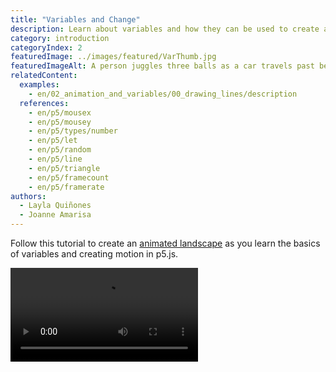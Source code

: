 ```yaml
---
title: "Variables and Change"
description: Learn about variables and how they can be used to create animated sketches!
category: introduction
categoryIndex: 2
featuredImage: ../images/featured/VarThumb.jpg
featuredImageAlt: A person juggles three balls as a car travels past behind them. A painting of a nighttime landscape with a tree, cloud and crescent moon hangs in the background.
relatedContent:
  examples:
    - en/02_animation_and_variables/00_drawing_lines/description
  references:
    - en/p5/mousex
    - en/p5/mousey
    - en/p5/types/number
    - en/p5/let
    - en/p5/random
    - en/p5/line
    - en/p5/triangle
    - en/p5/framecount
    - en/p5/framerate
authors:
  - Layla Quiñones
  - Joanne Amarisa
---
```



Follow this tutorial to create an [animated landscape](https://editor.p5js.org/Msqcoding/sketches/WQWNKZppu) as you learn the basics of variables and creating motion in p5.js. 

<Video src="/videos/tutorials/landscape.mp4" alt="An animated landscape with a crescent moon and a mountain range in the background, and grass with growing trees in the foreground. Stars randomly appear as clouds move across the canvas." />

In this tutorial you will:

- Declare, initialize, and update variables in a p5.js sketch
- Use variables, operators, and random() in p5.js shape functions to create motion on the canvas
- Add both linear and random motion in a p5.js project


## Prerequisites:

- [Setting Up Your Environment](/tutorials/setting-up-your-environment)
- [Get Started](/tutorials/get-started)
- (optional) [Field Guide to Debugging](/tutorials/field-guide-to-debugging)

Before you begin, you should be able to:

- Log in to the [p5.js Web Editor](https://editor.p5js.org/) and save a new project
- Change the canvas size and background color
  - [`background()`](/reference/p5/background), [`createCanvas()`](/reference/p5/createCanvas), [`setup()`](/reference/p5/setup), [`draw()`](/reference/p5/draw)
- Add and customize shapes and text
  - 2D primitive shapes such as [`circle()`](/reference/p5/circle) and [`rect()`](/reference/p5/rect)
  - [`text()`](/reference/p5/text), [`fill()`](/reference/p5/fill), [`stroke()`](/reference/p5/stroke), [`textSize()`](/reference/p5/textSize)
- Add simple interactivity using [`mouseX`](/reference/p5/mouseX) and [`mouseY`](/reference/p5/mouseY)
- [Comment code](https://developer.mozilla.org/en-US/docs/MDN/Writing_guidelines/Writing_style_guide/Code_style_guide/JavaScript#comments)
- Read and address [error messages](/tutorials/field-guide-to-debugging)


## Step 1: Choose where to start<a id="step-1"></a>

Log in to the [p5.js Web Editor](https://editor.p5js.org/) and choose one of the following options:

- If you followed our previous [Get Started Tutorial](/tutorials/get-started):
  - Duplicate your [interactive landscape](https://editor.p5js.org/p5Master718/sketches/aDwxcxCbV) and give it a new name.
    - Open your [interactive landscape](https://editor.p5js.org/p5Master718/sketches/aDwxcxCbV), click *File*, then *Duplicate*.
    - Change its name to something like “Animated Landscape.”
  - Skip to [Step 3](#step-3).
- If you are starting from scratch:
  - Use [this template](https://editor.p5js.org/Msqcoding/sketches/nHyx0xDG6) that contains code that helps you position shapes and text on the canvas:
  - Duplicate the [template](https://editor.p5js.org/Msqcoding/sketches/nHyx0xDG6) and give it a new name. 
    - Open this [template link](https://editor.p5js.org/Msqcoding/sketches/nHyx0xDG6), click *File*, then *Duplicate*.
    - Change its name to something like “Animated Landscape.”
  - You can also open a new p5.js project without the template, name it “Animated Landscape,” and save it. 
    - Copy the following lines into the [`draw()`](/reference/p5/draw) function if you want to use the helper code:

      ```js
      //displays the x and y position of the mouse on the canvas
      fill(255) //white text
      text(`${mouseX}, ${mouseY}`, 20, 20);
      ```

<Callout title="Tip">
Click *Play* and check the box next to “Auto-refresh” on the [p5.js Web Editor](https://editor.p5js.org/) to continuously update the canvas as you add more code to your project. With this box checked, you won’t need to press the *Play* button every time you make changes to your sketch. 
</Callout>

If you duplicated the [template](https://editor.p5js.org/Msqcoding/sketches/nHyx0xDG6), your code should look like this:

<EditableSketch code={`
function setup() {
  createCanvas(400, 400);
}

function draw() {
  background(220);
  //Place code here

  // places the x and y position of the mouse on the canvas
  fill(0)
  text(\`\${mouseX}, \${mouseY}\`, 20, 20);
}
`} />

The line of code ``text(`${mouseX}, ${mouseY}`, 20, 20);`` displays the x- and y-coordinates for your mouse pointer as a coordinate pair x, y. The first number, the value in the variable [mouseX](/reference/p5/mouseX), represents the x-coordinate of your mouse pointer as it moves across the canvas. The second number, the value in the variable [mouseY](/reference/p5/mouseY), represents the y-coordinate of the mouse pointer.


<Callout title="Tip">
To keep this text shown, make sure this code appears on the last lines in [`draw()`](/reference/p5/draw). You may need to change the color of the text by changing the value in [`fill()`](/reference/p5/fill) if it blends in with the background. When you do not need the coordinates anymore, type `//` before the [`fill()`](/reference/p5/fill) and [`text()`](/reference/p5/text) functions. This tells the program to skip those lines of code by hiding them as comments! 

**Don’t forget:** The last line of code in your program should be `}` (a closing curly bracket), which closes the block for the [`draw()`](/reference/p5/draw) function.
</Callout>

Visit this [reference](https://developer.mozilla.org/en-US/docs/MDN/Writing_guidelines/Writing_style_guide/Code_style_guide/JavaScript#comments) or watch [this video](https://www.youtube.com/watch?v=xJcrPJuem5Q) to learn more about comments.


### Variables

Variables store values in them that we can use in our sketch. **Variables are very helpful when adding elements to your sketch that will change over time.** They can be used in calculations, messages, as function arguments, and so much more!

[`mouseX`](/reference/p5/mouseX) and [`mouseY`](/reference/p5/mouseY) are variables that are built into the p5.js library. They store the x- and y-coordinates of the mouse pointer as it is dragged over the canvas. In the [Get Started](/tutorials/get-started) tutorial, you created an [interactive landscape](https://editor.p5js.org/p5Master718/sketches/aDwxcxCbV) where [`mouseX`](/reference/p5/mouseX) and [`mouseY`](/reference/p5/mouseY) were used as x- and y-coordinates of a ladybug or other emoji. This allowed the emoji to follow the mouse pointer as it was dragged across the canvas, making your artwork interactive! 

In the template above, you use [`mouseX`](/reference/p5/mouseX) and [`mouseY`](/reference/p5/mouseY) to print the x- and y-coordinates of the mouse on the canvas using the [`text()`](/reference/p5/text) function. Variables can be displayed on the canvas alongside text using the [`text()`](/reference/p5/text) function and [string interpolation](https://www.geeksforgeeks.org/string-interpolation-in-javascript/) (example 2).


### String Interpolation

In [Get Started,](/tutorials/get-started) you learned that strings are [data types](https://developer.mozilla.org/en-US/docs/Web/JavaScript/Data_structures) that are always surrounded by quotation marks (`""`). To use variables and strings together, we can use [template literals](https://developer.mozilla.org/en-US/docs/Web/JavaScript/Reference/Template_literals) to help us! Template literals begin and end with backticks (`` ` ``) instead of quotation marks (`""`). You can type any character in between the backticks to generate a string like in [this example](https://editor.p5js.org/Msqcoding/sketches/pfSJLvxOB). You can include a variable in the string using the `${}` placeholder, and by placing the name of the variable inside the curly brackets like in [this example](https://editor.p5js.org/Msqcoding/sketches/8sM-h5Hd9).

Visit [string interpolation](https://www.geeksforgeeks.org/string-interpolation-in-javascript/) (example 2),  [template literals](https://developer.mozilla.org/en-US/docs/Web/JavaScript/Reference/Template_literals), or the p5.js reference page for [string](/reference/p5/String) to learn more!

<Callout title="Note">
Variables with [numbers](/reference/p5/number) in them can be used as arguments where numbers are required. If a variable that stores a [string](/reference/p5/String) is used where a number should be, the console will show an error message like `“...was expecting Number for the first parameter, received string instead.”` Visit the Error Messages section in the [Field Guide to Debugging](/tutorials/field-guide-to-debugging) for some common errors and how to fix them!
</Callout>


## Step 2: Create a background landscape<a id="step-2"></a>

- Color the background. 
- Add and color landscape shapes (a sun or moon, mountains, buildings, houses, trees, etc.)
- Add comments that describe each section of code.

See [Steps 4 - 6 in Get Started](/tutorials/get-started) for more information on how to use color and shapes on the canvas.

Your code could look like this:

<EditableSketch code={`
function setup() {
  createCanvas(400, 400);
}

function draw() {
  background('navy'); //navy background

  //moon
  fill(255);
  stroke(0);
  circle(350, 50, 100);

  //overlapping navy circle for crescent moon
  stroke("navy");   
  fill("navy");
  circle(320,50,100);

  //big gray mountains
  stroke(0);
  fill(80);
  triangle(-40,300,75,100, 250,300);
  triangle(100,300,300,100, 500,300);

  //grass
  fill('rgb(50,76,50)');
  rect(0,300, 400, 100);

  //displays the x and y position of the mouse on the canvas
  fill(255) //white text
  text(\`mouseX: \${mouseX}, mouseY: \${mouseY}\`, 20, 20);  
}
`} />

The code above uses [`circle()`](/reference/p5/circle) and [`triangle()`](/reference/p5/triangle) shapes to create objects in the landscape, and [`fill()`](/reference/p5/fill) and [`stroke()`](/reference/p5/stroke) to color shapes and outlines. 

- [`background()`](/reference/p5/background) is used to change the color of the canvas background.
- [`draw()`](/reference/p5/draw) executes code over and over again. This allows for shapes that appear last in [`draw()`](/reference/p5/draw) to overlap with shapes that come first if they are placed close together.
  - The crescent moon was created by overlapping two [`circle()`](/reference/p5/circle) shapes.
    - [This example](https://editor.p5js.org/Msqcoding/sketches/eHkwP3yBC) uses two circles that overlap to create a crescent moon.
  - The mountains were created using two overlapping [`triangle()`](/reference/p5/triangle) shapes (see diagram below).
    - [This example](https://editor.p5js.org/p5Master718/sketches/CxuLJszOL) shows how you can use triangles that overlap to create a mountain with some more detail.
- [`triangle()`](/reference/p5/triangle) needs the location of 3 points on the canvas in order to appear. Each point has an x-coordinate and a y-coordinate value. The first two numbers are the x- and y-coordinates of the first point (x<sub>1, </sub>y<sub>1</sub>), the second two numbers are the coordinates of the next point (x<sub>2, </sub>y<sub>2</sub>), and the last two are the coordinates of the last point (x<sub>3, </sub>y<sub>3</sub>).

![A labeled diagram depicting a triangle with coordinates labeled for its three corners: (x1, y1), (x2, y2), and (x3, y3). The syntax for the triangle function is displayed above the diagram as: “triangel(x1, y2, x2, y2, x3, y3);”](../images/introduction/triangle-diagram.png)

Your landscape may look very different from the code sample above. Feel free to use any of the following shapes in your sketch (click on the links to learn more): [`rect()`](/reference/p5/rect)  |  [`triangle()`](/reference/p5/triangle)  |  [`ellipse()`](/reference/p5/ellipse)  |  [`circle()`](/reference/p5/circle)  |  [`line()`](/reference/p5/line)  |  [`square()`](/reference/p5/square)  |  [`quad()`](/reference/p5/quad)  |  [`point()`](/reference/p5/point)  |  [`arc()`](/reference/p5/arc)

Visit the following resources to learn more about using shapes and colors in your projects: [`fill()`](/reference/p5/fill)  |  [`stroke()`](/reference/p5/stroke)  |  [`background()`](/reference/p5/background)  |  [`draw()`](/reference/p5/draw)

Be sure to avoid common errors highlighted in the [Field Guide to Debugging](/tutorials/field-guide-to-debugging) and [this video](https://www.youtube.com/watch?v=LuGsp5KeJMM\&list=PLRqwX-V7Uu6Zy51Q-x9tMWIv9cueOFTFA\&index=6) from The Coding Train.


## Step 3: Draw shapes using custom variables<a id="step-3"></a>

- Place a white cloud in the sky on your canvas using the [`ellipse()`](/reference/p5/ellipse)` `method.
  - Add these lines of text directly under the code for the grass:

    ```js
    //cloud
    fill(255);
    ellipse(50, 50, 80, 40);
    ```

- Create a custom variable named `cloudOneX` and store the number 50 in it – this variable will store the value for the x-coordinate of the white cloud throughout the program.
  - Add these lines of text before [`setup()`](/reference/p5/setup):

    ```js
    //custom variable for x coordinate of cloud
    let cloudOneX = 50;
    ```

- Replace the x-coordinate in `ellipse(50, 50, 80, 40);` with the `cloudOneX` variable. 
  - This line of code should now look like this:

    ```js
    ellipse(cloudOneX, 50, 80, 40);
    ```

Your code can look like this:

<EditableSketch code={`
//custom variable for x coordinate of cloud
let cloudOneX = 50;

function setup() {
  createCanvas(400, 400);
}

function draw() {
  background('navy'); //navy background

  //moon
  fill(255);
  stroke(0);
  circle(350, 50, 100);

  //overlapping navy circle for crescent moon
  stroke("navy");   
  fill("navy");
  circle(320,50,100);

  //big gray mountains
  stroke(0);
  fill(80);
  triangle(-40,300,75,100, 250,300);
  triangle(100,300,300,100, 500,300);

  //grass
  fill('rgb(50,76,50)');
  rect(0,300, 400, 100);
  
  //cloud
  fill(255);
  ellipse(cloudOneX, 50, 80, 40);

  //displays the x and y position of the mouse on the canvas
  fill(255) //white text
  text(\`mouseX: \${mouseX}, mouseY: \${mouseY}\`, 20, 20);
} 
`} />

[`ellipse()`](/reference/p5/ellipse) needs 4 numbers in order to appear on the canvas. The first two numbers (x, y) are the x- and y-coordinates of the center point. The last two numbers describe the pixel width and height of the ellipse.

![A diagram of an ellipse with labels for width, height, and a center point at (x,y). The syntax for the ellipse function is displayed above the diagram as: “ellipse(x, y, width, height);”.](../images/introduction/ellipse-diagram.png)

In the code above, the cloud is drawn using [`ellipse()`](/reference/p5/ellipse) with `cloudOneX` (which stores the number 50) as its x-coordinate, 50 as a y-coordinate, a width of 80 pixels, and a height of 40 pixels.


### Custom Variables

Custom variables store values, like [numbers](/reference/p5/number) or [strings](/reference/p5/String), that can change later. Since custom variables store values that can change, we can use them to change the x- or y-coordinates and size of shapes on the canvas. When the x- or y-coordinate of a shape changes, it appears to be moving. In this step:

- you placed a white cloud on the canvas using [`ellipse()`](/reference/p5/ellipse) with the number 50 as an x-coordinate;
- you *declared* a custom variable named `cloudOneX` before [`setup();`](/reference/p5/setup)
  - When you want to create custom variables to use in your program, you must give them a name and *declare* them by using the keyword [`let`](/reference/p5/let). 
  - You can *declare* a variable using any name; however, it is best to use a name that will help you remember what the variable is used for!
- you *initialized* `cloudOneX` by assigning it the number 50.
  - A value can be stored in a variable using the *assignment operator* (`=`) – it assigns a value to a specific variable.
  - When a value is stored in a custom variable for the first time, it is called *initializing* the variable.

![A diagram labeling parts of the JavaScript syntax for initializing and declaring a variable: “let” is labeled as the “keyword that declares custom variables”, “variable name” is labeled as “name”, “=” is labeled as an “assignment operator” that “assigns a value to the variable name”, and “value” is labeled as “Any data type like a number or a string”.](../images/introduction/assignment-diagram.png)

Finally, you can use the variable name `cloudOneX` as the argument for the x-coordinate in [`ellipse()`](/reference/p5/ellipse). Since the variable `cloudOneX` has the number 50 stored in it, we can use `cloudOneX` as an argument in any function that requires a number. Here, you used it as the x-coordinate of the white cloud by replacing the number 50 with the variable name `cloudOneX`: `ellipse(cloudOneX, 50, 80, 40);`.


### Variable Scope

A *variable’s scope* describes where the variable can be used in a program. It is often useful to declare custom variables outside of [`setup()`](/reference/p5/setup) and [`draw()`](/reference/p5/draw) because it allows the variables to have a *global scope*. A variable with a *global scope* can be used anywhere in the program. Global variables are often declared on the very first lines of code. This helps programmers get an understanding of what is changing, makes the code easier to maintain, and avoids confusion further down in code. Built-in variables such as [`mouseX`](/reference/p5/mouseX), [`mouseY`](/reference/p5/mouseY), [`width`](/reference/p5/width), and [`height`](/reference/p5/height) do not have to be declared because they are built into the p5.js library, and you can use them anywhere in your code because they have global scope! 

Variables declared inside of other functions (like [`draw()`](/reference/p5/draw) and [`setup()`](/reference/p5/setup)) have *local scope* – which means they can only be used within the block or function where they are declared. Variables declared in [`setup()`](/reference/p5/setup) cannot be used in [`draw()`](/reference/p5/draw) or any other function, and variables defined in [`draw()`](/reference/p5/draw) cannot be used in [`setup()`](/reference/p5/setup). View [this example](https://editor.p5js.org/p5Master718/sketches/aa8bBwGHb) of global and local variable scope.

Visit these p5.js reference pages to learn more about declaring, initializing, and using custom variables: [`let`](/reference/p5/let), [numbers](/reference/p5/number), & [strings](/reference/p5/String).


### Using Variables for Animation

A shape on the canvas appears to be moving when its x- or y-coordinates change. We can use variables in place for the x- or y-coordinates of anything that appears on the canvas. In the example:

- Change the value stored in `cloudOneX` by replacing the value it is initialized with and observe changes in the white cloud on the canvas.
  - If the value in `cloudOneX` increases, the white cloud appears to be moving to the right.
  - If the value in `cloudOneX` decreases, the white cloud appears to be moving to the left.

In the next step, we will change the value in `cloudOneX` so that the cloud appears to be moving horizontally on the canvas.


## Step 4: Add horizontal motion,<a id="step-4"></a>

- In the line under the white cloud, add these lines of code:

  ```js
  //sets the x coordinate to the frame count
  //resets at left edge
  cloudOneX = frameCount % width
  ```

Your code can look like this:

<EditableSketch code={`
//custom variable for x coordinate of cloud
let cloudOneX = 50;

function setup() {
  createCanvas(400, 400);
}

function draw() {
  background('navy'); //navy background
  
  //moon
  fill(255);
  stroke(0);
  circle(350, 50, 100);
  //overlap by navy circle for crescent moon
  stroke("navy");   
  fill("navy");
  circle(320,50,100);

  //big gray mountains
  stroke(0);
  fill(80);
  triangle(-40,300,75,100, 250,300);
  triangle(100,300,300,100, 500,300);
  
  //grass
  fill('rgb(50,76,50)');
  rect(0,300, 400, 100);
  
  //cloud
  fill(255);
  ellipse(cloudOneX, 50, 80, 40);

  //sets the x coordinate to the frame count
  //resets at left edge
  cloudOneX = frameCount % width

  //displays the x and y position of the mouse on the canvas
  fill(255) //white text
  text(\`mouseX: \${mouseX}, mouseY: \${mouseY}\`, 20, 20);  
}
`} />


In the step above, you set `cloudOneX` to the value of `frameCount % width`. Recall that [`draw()`](/reference/p5/draw) runs over and over again, in a loop:

- [`frameCount`](/reference/p5/frameCount) is a built-in variable that saves the number of times [`draw()`](/reference/p5/draw) runs. This value continues to increase as long as your program is running.
  - See [this example](https://editor.p5js.org/p5Master718/sketches/hT1KJ-RF4) to view the values stored in [`frameCount`](/reference/p5/frameCount).
- [`width`](/reference/p5/width) is a built-in variable that stores the width of the canvas defined in [`createCanvas()`](/reference/p5/createCanvas). We can see that in this example, the [`width`](/reference/p5/width) is 400 and the [`height`](/reference/p5/height) is 400.
- [`%`](https://developer.mozilla.org/en-US/docs/Web/JavaScript/Reference/Operators/Remainder) is the remainder operator (also referred to as modulo) – it divides a number on the left ([`frameCount`](/reference/p5/frameCount)) by a number on the right (400), and returns the remainder. Refer to the table below, which displays how [`frameCount`](/reference/p5/frameCount) and `frameCount % width` change while the program is running (**when [`width`](/reference/p5/width) is 400**):

<table>

<tr>

<th>

`frameCount`

</th>

<th>

`frameCount % width`

</th>

</tr>

<tr>

<td>

0

</td>

<td>

0

</td>

</tr>

<tr>

<td>

100

</td>

<td>

100

</td>

</tr>

<tr>

<td>

300

</td>

<td>

300

</td>

</tr>

<tr>

<td>

400

</td>

<td>

0

</td>

</tr>

<tr>

<td>

500

</td>

<td>

100

</td>

</tr>

<tr>

<td>

700

</td>

<td>

300

</td>

</tr>

<tr>

<td>

800

</td>

<td>

0

</td>

</tr>

</table>

- For `cloudOneX = frameCount % width`:
  - If [`frameCount`](/reference/p5/frameCount) is less than 400, `frameCount % width` will return the value in [`frameCount`](/reference/p5/frameCount). 
    - For example: when [`frameCount`](/reference/p5/frameCount) is 40, then `frameCount % width` will return 40 and store it in `cloudOneX`.` `This moves the white cloud to the x-coordinate 40. 
  - As [`frameCount`](/reference/p5/frameCount) increases, new values will be stored in `cloudOneX`, and the white cloud will appear to move to the right (a higher x-coordinate).
  - When [`frameCount`](/reference/p5/frameCount) is equal to [`width`](/reference/p5/width), `frameCount % width` will return 0. This will reset the position of the cloud back to the x-coordinate 0 – the left edge of the canvas.
  - When [`frameCount`](/reference/p5/frameCount) is greater than [`width`](/reference/p5/width), `frameCount % width` will return the values in [`frameCount`](/reference/p5/frameCount) again.
    - For example: when [`frameCount`](/reference/p5/frameCount) is 440, then `frameCount % width` will return 40 and store it in `cloudOneX`.
  - When [`frameCount`](/reference/p5/frameCount) reaches any multiple of [`width`](/reference/p5/width), `frameCount % width` will be 0 and it will appear as if the cloud has reset its position back to the left edge of the canvas (where the x-coordinate is 0).

When the program runs:

- `cloudOneX` is declared and initialized with a value of 50.
- [`setup()`](/reference/p5/setup) runs and creates a canvas with a [`width`](/reference/p5/width) of 400 pixels.
- The first time [`draw()`](/reference/p5/draw) runs:
  - the background and all shapes on the landscape are drawn on the canvas;
  - the cloud is drawn with an x-coordinate `cloudOneX` (which stores the number 50);
  - `cloudOneX` stores the remainder in the operation `frameCount % width`.
- The second time [`draw()`](/reference/p5/draw) runs:
  - all shapes are covered when the background and landscape are drawn on the canvas again;
  - a new cloud is drawn on top with the new value for `cloudOneX`, creating the illusion that it has moved from an x-coordinate of 0 to 400, then resets;
  - this pattern continues until [`draw()`](/reference/p5/draw) is stopped.

See [this example](https://editor.p5js.org/p5Master718/sketches/wpAhQK9WN), which displays values for [`frameCount`](/reference/p5/frameCount) and `frameCount % width` as shapes move across the canvas. Visit the [Remainder reference on MDN](https://developer.mozilla.org/en-US/docs/Web/JavaScript/Reference/Operators/Remainder) to learn more!


### Animation and draw()

The [`draw()`](/reference/p5/draw) function runs code repeatedly and behaves much like a flipbook when animating a series of still drawings. 

- Example of a [flipbook animation](https://www.youtube.com/watch?v=J2xrN5WQuxw)

Each time [`draw()`](/reference/p5/draw) reads the lines of code for the background and landscape shapes, it covers anything drawn on the canvas the previous time [`draw()`](/reference/p5/draw) ran. This makes it appear as if we flipped to the next page in our flipbook when things on the canvas change each time [`draw()`](/reference/p5/draw) runs.

- [This example](https://editor.p5js.org/p5Master718/sketches/H3dfPaKaN) shows the changes in the x-coordinate of a circle as it moves horizontally on the canvas. 
- [This example](https://editor.p5js.org/p5Master718/sketches/CHPMI1xBJ) shows the changes in the y-coordinate of a circle as it moves vertically on the canvas.
- [This example](https://editor.p5js.org/p5Master718/full/vEDfXfXBJ) shows changes to the size of a circle as the program runs.
- These examples show how new shapes are drawn at a new location every time the [`draw()`](/reference/p5/draw) function runs: [horizontal motion](https://editor.p5js.org/p5Master718/sketches/hSv6uLFvv) | [vertical motion](https://editor.p5js.org/p5Master718/sketches/Xk_MUZ9yT) | [random motion](https://editor.p5js.org/Msqcoding/sketches/yLtbuqPIG)
  - In these examples, [`background()`](/reference/p5/background) is removed to eliminate the “flipbook” illusion that [`draw()`](/reference/p5/draw) provides. Now we can see every new shape drawn because the background is not there to cover it.

Visit the p5.js reference for [`draw()`](/reference/p5/draw) for more information.


### `frameRate()`, `frameCount` and `console.log()`

The number of times [`draw()`](/reference/p5/draw) runs is stored in the variable [`frameCount`](/reference/p5/frameCount), and the number of times [`draw()`](/reference/p5/draw) runs in 1 second is known as the *frame rate*. By default, the frame rate is set by your computer, which is about 60 for most computers. This indicates that the code appearing in [`draw()`](/reference/p5/draw) will run about 60 times in a second.  

We can set and display the value for [`draw()`](/reference/p5/draw)’s *frame rate* using the [`frameRate()`](/reference/p5/frameRate) function. We can view the value for the frame rate and [`frameCount`](/reference/p5/frameCount) using [`console.log()`](/reference/console/log) to display the values and messages in the console.

- [This example](https://editor.p5js.org/p5Master718/sketches/7j0u_pljk) shows a random circle animation and prints the frame rate in the console. 
- [This example](https://editor.p5js.org/p5Master718/sketches/CH2Nmbzwz) shows a random circle animation, sets the frame rate to a new value, and displays it in the console.

For more information, visit the following p5.js reference pages: [`frameRate()`](/reference/p5/frameRate)  |  [`frameCount`](/reference/p5/frameCount)  |  [`console.log()`](/reference/console/log)


## Step 5: Add more moving clouds & change frame rate<a id="step-5"></a>

- Slow down the animation by setting the frame rate to 15:
  - Add this in the line under [`background()`](/reference/p5/background): `frameRate(15); //set frame rate to 15`
- Repeat [Step 4](#step-4) to add more clouds to your landscape with different x and y values. 
  - You can add this text under the first cloud:

    ```js
    ellipse(cloudOneX - 40, 100, 60, 20);
    ellipse(cloudOneX + 20, 150, 40, 10);
    ```

Your code can look like this:

<EditableSketch code={`
//custom variable for x coordinate of clouds
let cloudOneX = 50;

function setup() {
  createCanvas(400, 400);
}

function draw() {
  background('navy'); //navy background
  frameRate(15); //set frame rate to 15
  
  //moon
  fill(255);
  stroke(0);
  circle(350, 50, 100);

  //overlap by navy circle for crescent moon
  stroke("navy");   
  fill("navy");
  circle(320,50,100);

  //big gray mountains
  stroke(0);
  fill(80);
  triangle(-40,300,75,100, 250,300);
  triangle(100,300,300,100, 500,300);

  //grass
  fill('rgb(50,76,50)');
  rect(0,300, 400, 100);

  //clouds
  fill(255);
  ellipse(cloudOneX, 50, 80, 40);
  ellipse(cloudOneX - 40, 100, 60, 20);
  ellipse(cloudOneX + 20, 150, 40, 10);

  //sets the x coordinate to the frame count
  //resets at left edge
  cloudOneX = frameCount % width

  //displays the x and y position of the mouse on the canvas
  fill(255) //white text
  text(\`mouseX: \${mouseX}, mouseY: \${mouseY}\`, 20, 20);
}
`} />

In the step above, you added:

- A second cloud at an x-coordinate `cloudOneX - 40` and y-coordinate `100`
  - This draws a second cloud 40 pixels to the left and 20 pixels below the first cloud.
- A third cloud at an x-coordinate `cloudOneX + 20` and y-coordinate `150`
  - This draws a third cloud 20 pixels to the right and 70 pixels below the first cloud.

Here, we used `cloudOneX` as a *reference point* – the point used as a guide when placing shapes on the canvas that move together. 

- [This example](https://editor.p5js.org/p5Master718/sketches/FiePhOrbF) illustrates how a reference point (x, y) can be used to change the location of multiple shapes at once.


## Step 6: Add vertical motion

Add a tree (or another object) to the landscape that moves vertically (up or down).

- Draw a tree on the canvas.
  - Add this text in between the code where the clouds are drawn and the code where variables increase:

    ```js
    //growing tree
    //trunk
    fill("rgb(118,80,72)");
    rect(40, 270, 15, 50);
    //leaves
    fill("green");
    triangle(25, 270, 45, 240, 70, 270);
    ```

- Subtract the top angle of a triangle that draws leaves (240) by `frameCount % 290` – the value stored in `cloudOneX`:
  - Modify the value for y<sub>2</sub> in the triangle above by subtracting it by `frameCount % 290`:

    ```js
    //leaves
    fill("green");
    triangle(25, 270, 45, 240 - frameCount % 290, 70, 270);
    ```

- Add more trees that grow the same way.
  - Add this line of text under the first tree:

    ```js
    //trunk
    fill("rgb(118,80,72)");
    rect(340, 330, 15, 50);
    //leaves
    fill("green");
    triangle(325, 330, 345, 240 - frameCount % 290, 370, 330);
    ```

Your code can look like this:

<EditableSketch code={`
//custom variable for x coordinate of clouds
let cloudOneX = 50;

function setup() {
  createCanvas(400, 400);
}

function draw() {
  background('navy'); //navy background
  frameRate(15); //set frame rate to 15

  //moon
  fill(255);
  stroke(0);
  circle(350, 50, 100);

  //overlap by navy circle for crescent moon
  stroke("navy");   
  fill("navy");
  circle(320,50,100);

  //big gray mountains
  stroke(0);
  fill(80);
  triangle(-40,300,75,100, 250,300);
  triangle(100,300,300,100, 500,300);

  //grass
  fill('rgb(50,76,50)');
  rect(0,300, 400, 100);

  //clouds
  fill(255);
  ellipse(cloudOneX, 50, 80, 40);
  ellipse(cloudOneX - 40, 100, 60, 20);
  ellipse(cloudOneX + 20, 150, 40, 10);

  //growing trees

  //trunk
  fill("rgb(118,80,72)");
  rect(40, 270, 15, 50);

  //leaves
  fill("green");
  triangle(25, 270, 45, 240 - frameCount % 2900,70, 270);

  //trunk
  fill("rgb(118,80,72)");
  rect(340, 330, 15, 50);

  //leaves
  fill("green");
  triangle(325, 330, 345, 240 - frameCount % 290, 370, 330);

  //sets the x coordinate to the frame count
  //resets at left edge

  cloudOneX = frameCount % width

  //displays the x and y position of the mouse on the canvas
  fill(255) //white text
  text(\`mouseX: \${mouseX}, mouseY: \${mouseY}\`, 20, 20);
}
`} />

In this step, you:

- added a tree made of a rectangle (tree trunk) and a triangle (leaves);
- modified the value for the y-coordinate of the top corner of the triangle (`y2`) by subtracting it by `frameCount % 290` (see [triangle()](/reference/p5/triangle) Diagram for a reminder of `y2`):
  - Since you want the tree leaves to grow, the top corner of the triangle needs to move up on the canvas each time [`draw()`](/reference/p5/draw) runs. As seen in [this example](https://editor.p5js.org/p5Master718/sketches/605MEWNxh), the y-coordinate (`y2`) of the point that moves up on the canvas decreases. 
  - To achieve this motion, you modified the value for `y2` by subtracting `240 - frameCount % 290`. This decreases `y2` by the remainder when [`frameCount`](/reference/p5/frameCount) is divided by 290. 
  - As you saw in [Step 5](#step-5), each time the [`draw()`](/reference/p5/draw) function runs, the value returned by `frameCount % 290` increases by `1` so that `y2` also changes.
    - Before [`draw()`](/reference/p5/draw) runs, `y2` is `240`.
    - The first time [`draw()`](/reference/p5/draw) runs, the value from `frameCount % 290` is `1`, and `y2` becomes `239`.
    - The second time [`draw()`](/reference/p5/draw) runs, the value from `frameCount % 290` is `2`, and `y2` becomes `238`.
    - The third time [`draw()`](/reference/p5/draw) runs, the value in `frameCount % 290` is `3`, and `y2` becomes `237`.
    - Once [`frameCount`](/reference/p5/frameCount) becomes a number that is a multiple of `290`, the value in `frameCount % 290` is `0`, and `y2` is set back to its original value of `240`.
    - This pattern continues until [`draw()`](/reference/p5/draw) is stopped.

Visit the following p5.js reference pages for more information: [`frameRate()`](/reference/p5/frameRate)  |  [`frameCount`](/reference/p5/frameCount) | [`triangle()`](/reference/p5/triangle)


## Step 7: Add random motion<a id="step-7"></a>

- Add shooting stars that appear at random locations in the sky.
  - Declare two variables, `lineXone` and `lineYone`, and initialize them with `0` by adding these lines of text before [`setup()`](/reference/p5/setup):

    ```js
    //custom variable for shooting stars
    let lineXone = 0;
    let lineYone = 0;
    ```

- Draw a line that will represent a shooting star by adding this text under `frameRate(15)`:

  ```js
  //shooting star
  stroke("yellow");
  line(lineXone, lineYone, lineXone + 30, lineYone - 30);
  ```

- Set `lineXone` and `lineYone` to random values by adding this text after the line of code where `cloudOneX` is assigned to `frameCount % width`:

  ```js
  //set shooting star to random location
  lineXone = random(0, width);
  lineYone = random(0, height/2);
  ```

- Delete the lines of code at the bottom of `draw()` that show the x- and y-coordinates of the mouse pointer to view your final project.
- Share with your friends!

Your code should look like this:

<EditableSketch code={`
//custom variable for x coordinate of clouds
let cloudOneX = 50;

//custom variable for shooting stars
let lineXone = 0;
let lineYone = 0;

function setup() {
  createCanvas(400, 400);
}

function draw() {
  background('navy'); //navy background
  frameRate(15); //set frame rate to 15

  //shooting star
  stroke("yellow");
  line(lineXone, lineYone, lineXone + 30, lineYone - 30);

  //moon
  fill(255);
  stroke(0);
  circle(350, 50, 100);

  //overlap by navy circle for crescent moon
  stroke("navy");   
  fill("navy");
  circle(320,50,100);

  //big gray mountains
  stroke(0);
  fill(80);
  triangle(-40,300,75,100, 250,300);
  triangle(100,300,300,100, 500,300);

  //grass
  fill('rgb(50,76,50)');
  rect(0,300, 400, 100);

  //clouds
  fill(255);
  ellipse(cloudOneX, 50, 80, 40);
  ellipse(cloudOneX - 40, 100, 60, 20);
  ellipse(cloudOneX + 20, 150, 40, 10);

  //growing trees
  //trunk
  fill("rgb(118,80,72)");
  rect(40, 270, 15, 50);

  //leaves
  fill("green");
  triangle(25, 270, 45, 240 - frameCount % 2900,70, 270);

  //trunk
  fill("rgb(118,80,72)");
  rect(340, 330, 15, 50);

  //leaves
  fill("green");
  triangle(325, 330, 345, 240 - frameCount % 290, 370, 330);

  //sets the x coordinate to the frame count
  //resets at left edge
  cloudOneX = frameCount % width

  //set shooting star to random location
  lineXone = random(0, width);
  lineYone = random(0, height/2); 
}
`} />

In the step above, you created two new variables, `lineXone` and `lineYone`, which are used to draw a line representing a shooting star in the sky. The line is drawn using the [`line()`](/reference/p5/line) function (see diagram below).

![A diagram of a line with endpoints (x1,y1) and (x2, y2). The syntax for the line function is displayed above the diagram as: “line(x1, y1, x2, y2);”.](../images/introduction/line-diagram.png)

[`line()`](/reference/p5/line) needs 4 numbers to appear on the canvas. The first two numbers are the coordinates of the first point (x<sub>1</sub>,y<sub>1</sub>) – x<sub>1 </sub>is the x-coordinate and y<sub>1 </sub>the y-coordinate. The last two numbers are the coordinates of the second point (x<sub>2</sub>,y<sub>2</sub>), where x<sub>2 </sub>is the x-coordinate and y<sub>2</sub> is the y-coordinate. 

Visit the p5.js reference page for [`line()`](/reference/p5/line) to learn more.

In this project, you drew a line that begins at a point (`lineXone`, `lineYone`), where x<sub>1 </sub>is the value stored in `lineXone` and y<sub>1 </sub>is the value stored in `lineYone`. The line ends at a point (`30`, `lineXone + 30`), where x<sub>2 </sub>is `30` pixels to the right of x<sub>1</sub> and y<sub>2</sub> is 30 pixels above y<sub>1</sub>. 

By using x<sub>1</sub>,y<sub>1 </sub>to modify values for x<sub>2</sub>,y<sub>2</sub>, both ends of the line can move in the same way. This allows for the line to move around the canvas without changing its shape as `lineXone` and `lineYone` change.

- View [this example](https://editor.p5js.org/p5Master718/sketches/IqEQilUij) to see how the line moves around the canvas as x<sub>1</sub>,y<sub>1 </sub>changes. 
- View [this example](https://editor.p5js.org/p5Master718/sketches/iBKcrJGwi) to see how the line changes as the distance between points changes.

[`random()`](/reference/p5/random) is used to generate random numbers between a minimum and maximum value. You used it to reassign `lineXone `and `lineYone` to random numbers, placing them in random positions within the sky of your landscape. 

Examples using [`random()`](/reference/p5/random):

- [Changing line position with random](https://editor.p5js.org/Msqcoding/sketches/9OI5Y0uDk)
- [Changing color with random](https://editor.p5js.org/Msqcoding/sketches/mcfTlMLQX)

Visit the p5.js reference page for [`random()`](/reference/p5/random) to learn more about how random numbers are generated.

When [`draw()`](/reference/p5/draw) runs:

- The background is set.
- The shooting star is placed on the canvas along with the rest of the landscape, and `cloudOneX` is changed.
- `lineXone` is changed to a random number between `0` and [`width`](/reference/p5/width) (so that it always appears on the canvas).
- `lineYone` is changed to a random number between `0` and [`height`](/reference/p5/height)`/2`.
  - [`height`](/reference/p5/height)`/2` indicates that the shooting star can only appear on the top half of the canvas.

When [`draw()`](/reference/p5/draw) runs again, the same process occurs, and the shooting star is placed at a new random location within the top half of the canvas. This continues until [`draw()`](/reference/p5/draw) is stopped.


### Error Messages

p5.js uses the console to communicate with programmers about lines of code that it does not understand. These are called [error messages.](https://developer.mozilla.org/en-US/docs/Web/JavaScript/Reference/Errors) Programmers use this to locate and fix “*bugs*” in their code. Read the [Field Guide to Debugging](/tutorials/field-guide-to-debugging) or watch [this video](https://www.youtube.com/watch?v=LuGsp5KeJMM\&list=PLRqwX-V7Uu6Zy51Q-x9tMWIv9cueOFTFA\&index=6) to learn more!


## Next Step

- [Conditions and Interactivity](/tutorials/conditionals-and-interactivity)


## Previous Steps

- [Get Started](/tutorials/get-started)
- [Setting Up Your Environment](/tutorials/setting-up-your-environment)


## Resources

- [Coding Train Video Tutorials: ](https://thecodingtrain.com/tracks/code-programming-with-p5-js)
  - [1.5 - Errors](https://www.youtube.com/watch?v=LuGsp5KeJMM)
  - [1.6 - Comments](https://www.youtube.com/watch?v=xJcrPJuem5Q)
  - [2.1 - mouseX & mouseY](https://youtu.be/7A5tKW9HGoM)
  - [2.2 - Variables](https://www.youtube.com/watch?v=dRhXIIFp-ys)
  - [2.4 - random()](https://www.youtube.com/watch?v=POn4cZ0jL-o)
- [Grow Flipbook Video](https://www.youtube.com/watch?v=J2xrN5WQuxw)
* [Guidelines for writing JavaScript code](https://developer.mozilla.org/en-US/docs/MDN/Writing_guidelines/Writing_style_guide/Code_style_guide/JavaScript#comments)
* [Template Literals](https://developer.mozilla.org/en-US/docs/Web/JavaScript/Reference/Template_literals)
* [Remainder (`%`)](https://developer.mozilla.org/en-US/docs/Web/JavaScript/Reference/Operators/Remainder)
* [String Interpolation in JavaScript](https://www.geeksforgeeks.org/string-interpolation-in-javascript/)


## Bibliography

- [Introduction to Computational Media Curriculum](https://cs4all-icm.gitbook.io/js-intro-to-computational-media-2.0), [NYCPS Computer Science Education team](https://sites.google.com/schools.nyc.gov/cs4allnyc/)
- [Creative Web Curriculum](https://blueprint.cs4all.nyc/curriculum/creative-web/), [NYCPS Computer Science Education team](https://sites.google.com/schools.nyc.gov/cs4allnyc/)

